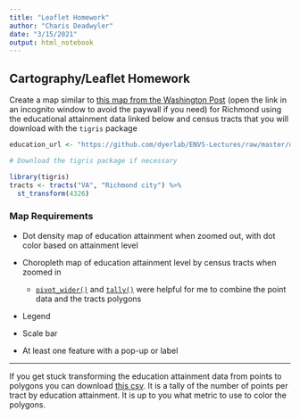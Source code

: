 ```yaml
---
title: "Leaflet Homework"
author: "Charis Deadwyler"
date: "3/15/2021"
output: html_notebook
---
```


## Cartography/Leaflet Homework

Create a map similar to [this map from the Washington Post](https://www.washingtonpost.com/sf/local/2013/11/09/washington-a-world-apart/) (open the link in an incognito window to avoid the paywall if you need) for Richmond using the educational attainment data linked below and census tracts that you will download with the `tigris` package

```r
education_url <- "https://github.com/dyerlab/ENVS-Lectures/raw/master/data/edu_attainment-shp.zip"

# Download the tigris package if necessary

library(tigris)
tracts <- tracts("VA", "Richmond city") %>%
  st_transform(4326)

```


### Map Requirements

- Dot density map of education attainment when zoomed out, with dot color based on attainment level

- Choropleth map of education attainment level by census tracts when zoomed in
  
  - [`pivot_wider()`](https://cran.r-project.org/web/packages/tidyr/vignettes/pivot.html) and [`tally()`](https://dplyr.tidyverse.org/reference/tally.html) were helpful for me to combine the point data and the tracts polygons

- Legend

- Scale bar

- At least one feature with a pop-up or label


---

If you get stuck transforming the education attainment data from points to polygons you can download [this csv](https://github.com/dyerlab/ENVS-Lectures/raw/master/data/edu_tally.csv). It is a tally of the number of points per tract by education attainment. It is up to you what metric to use to color the polygons.


 